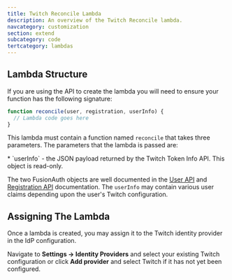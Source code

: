 ```yaml
---
title: Twitch Reconcile Lambda
description: An overview of the Twitch Reconcile lambda.
navcategory: customization
section: extend
subcategory: code
tertcategory: lambdas
---
```


<ReconcileLambdaIntro identity_provider_name="Twitch" prefix="a" />

## Lambda Structure

If you are using the API to create the lambda you will need to ensure your function has the following signature:

```javascript
function reconcile(user, registration, userInfo) {
  // Lambda code goes here
}
```

This lambda must contain a function named `reconcile` that takes three parameters. The parameters that the lambda is passed are:

<ReconcileLambdaUserRegistrationParameters />
* `userInfo` - the JSON payload returned by the Twitch Token Info API. This object is read-only.

The two FusionAuth objects are well documented in the [User API](/docs/apis/users) and [Registration API](/docs/apis/registrations) documentation. The `userInfo` may contain various user claims depending upon the user's Twitch configuration.

## Assigning The Lambda

Once a lambda is created, you may assign it to the Twitch identity provider in the IdP configuration.

Navigate to <strong>Settings -> Identity Providers</strong> and select your existing Twitch configuration or click <strong>Add provider</strong> and select Twitch if it has not yet been configured.

